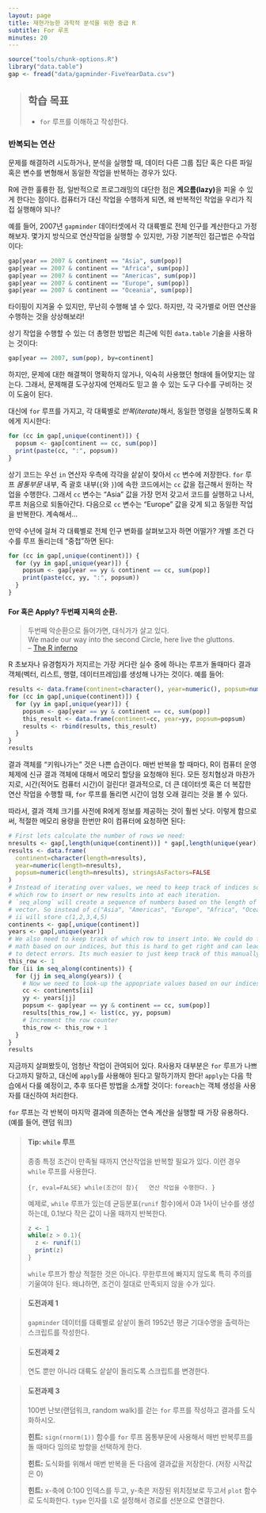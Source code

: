 ```yaml
---
layout: page
title: 재현가능한 과학적 분석을 위한 중급 R 
subtitle: For 루프
minutes: 20
---
```


```r
source("tools/chunk-options.R")
library("data.table")
gap <- fread("data/gapminder-FiveYearData.csv")
```
> ## 학습 목표 {.objectives}
>
> * `for` 루프를 이해하고 작성한다.
>

### 반복되는 연산

문제를 해결하려 시도하거나, 분석을 실행할 때,
데이터 다른 그룹 집단 혹은 다른 파일 혹은 변수를 변형해서 
동일한 작업을 반복하는 경우가 있다.

R에 관한 훌륭한 점, 일반적으로 프로그래밍의 대단한 점은 **게으름(lazy)**을 피울 수 있게 한다는 점이다.
컴퓨터가 대신 작업을 수행하게 되면, 왜 반복적인 작업을 우리가 직접 실행해야 되나?

예를 들어, 2007년 `gapminder` 데이터셋에서 각 대륙별로 전체 인구를 계산한다고 가정해보자. 몇가지 방식으로 연산작업을 실행할 수 있지만, 가장 기본적인 접근법은 수작업이다:


```r
gap[year == 2007 & continent == "Asia", sum(pop)]
gap[year == 2007 & continent == "Africa", sum(pop)]
gap[year == 2007 & continent == "Americas", sum(pop)]
gap[year == 2007 & continent == "Europe", sum(pop)]
gap[year == 2007 & continent == "Oceania", sum(pop)]
```

타이핑이 지겨울 수 있지만, 무난히 수행해 낼 수 있다. 
하지만, 각 국가별로 어떤 연산을 수행하는 것을 상상해보라!

상기 작업을 수행할 수 있는 더 총명한 방법은
최근에 익힌 `data.table` 기술을 사용하는 것이다:


```r
gap[year == 2007, sum(pop), by=continent]
```

하지만, 문제에 대한 해결책이 명확하지 않거나,
익숙히 사용했던 형태에 들어맞지는 않는다.
그래서, 문제해결 도구상자에 언제라도 믿고 쓸 수 있는 도구 다수를 구비하는 것이 도움이 된다. 

대신에 `for` 루프를 가지고, 각 대륙별로 *반복(iterate)*해서, 동일한 명령을 실행하도록 R에게 지시한다:


```r
for (cc in gap[,unique(continent)]) {
  popsum <- gap[continent == cc, sum(pop)]
  print(paste(cc, ":", popsum))
}
```

상기 코드는 우선 `in` 연산자 우측에 각각을 샅샅이 찾아서 `cc` 변수에 저장한다.
`for` 루프 *몸통부문* 내부, 즉 괄호 내부(`{`와 `}`)에 속한 코드에서는 
`cc` 값을 접근해서 원하는 작업을 수행한다.
그래서 `cc` 변수는 "Asia" 값을 가장 먼저 갖고서 코드를 실행하고 나서, 루프 처음으로 되돌아간다.
다음으로 `cc` 변수는 "Europe" 값을 갖게 되고 동일한 작업을 반복한다. 계속해서...

만약 수년에 걸쳐 각 대륙별로 전체 인구 변화를 살펴보고자 하면 어떨가?
개별 조건 다수를 루프 돌리는데 "중첩"하면 된다:

```r
for (cc in gap[,unique(continent)]) {
  for (yy in gap[,unique(year)]) {
    popsum <- gap[year == yy & continent == cc, sum(pop)]
    print(paste(cc, yy, ":", popsum))
  }
}
```

#### For 혹은 Apply? 두번째 지옥의 순환.


> 두번째 악순환으로 들어가면, 대식가가 살고 있다.  
> We made our way into the second Circle, here live the gluttons.  
> -- [The R inferno](http://www.burns-stat.com/pages/Tutor/R_inferno.pdf)

R 초보자나 유경험자가 저지르는 가장 커다란 실수 중에 하나는 
루프가 돌때마다 결과 객체(벡터, 리스트, 행렬, 데이터프레임)를 생성해 나가는 것이다. 예를 들어:

```r
results <- data.frame(continent=character(), year=numeric(), popsum=numeric())
for (cc in gap[,unique(continent)]) {
  for (yy in gap[,unique(year)]) {
    popsum <- gap[year == yy & continent == cc, sum(pop)]
    this_result <- data.frame(continent=cc, year=yy, popsum=popsum)
    results <- rbind(results, this_result)
  }
}
results
```

결과 객체를 "키워나가는" 것은 나쁜 습관이다.
매번 반복을 할 때마다, R이 컴퓨터 운영체제에 신규 결과 객체에 대해서 메모리 할당을 요청해야 된다.
모든 정치협상과 마찬가지로, 시간(적어도 컴퓨터 시간)이 걸린다! 결과적으로, 
더 큰 데이터셋 혹은 더 복잡한 연산 작업을 수행할 때, `for` 루프를 돌리면 시간이 엄청 오래 걸리는 것을 볼 수 있다.

따라서, 결과 객체 크기를 사전에 R에게 정보를 제공하는 것이 훨씬 낫다.
이렇게 함으로써, 적절한 메모리 용량을 한번만 R이 컴퓨터에 요청하면 된다:

```r
# First lets calculate the number of rows we need:
nresults <- gap[,length(unique(continent))] * gap[,length(unique(year))] 
results <- data.frame(
  continent=character(length=nresults), 
  year=numeric(length=nresults), 
  popsum=numeric(length=nresults), stringsAsFactors=FALSE
)
# Instead of iterating over values, we need to keep track of indices so we know
# which row to insert or new results into at each iteration. 
# `seq_along` will create a sequence of numbers based on the length of the 
# vector. So instead of c("Asia", "Americas", "Europe", "Africa", "Oceania"),
# ii will store c(1,2,3,4,5)
continents <- gap[,unique(continent)]
years <- gap[,unique(year)]
# We also need to keep track of which row to insert into. We could do fancy 
# math based on our indices, but this is hard to get right and can lead to hard
# to detect errors. Its much easier to just keep track of this manually. 
this_row <- 1
for (ii in seq_along(continents)) {
  for (jj in seq_along(years)) {
    # Now we need to look-up the appopriate values based on our indices
    cc <- continents[ii]
    yy <- years[jj]
    popsum <- gap[year == yy & continent == cc, sum(pop)]
    results[this_row,] <- list(cc, yy, popsum)
    # Increment the row counter
    this_row <- this_row + 1
  }
}
results
```

지금까지 살펴봤듯이, 엄청난 작업이 관여되어 있다.
R사용자 대부분은 `for` 루프가 나쁘다고까지 말하고, 대신에 `apply`를 사용해야 된다고 말하기까지 한다!
`apply`는 다음 학습에서 다룰 예정이고, 추후 또다른 방법을 소개할 것이다: `foreach`는 객체 생성을 사용자를 
대신하여 처리한다.

`for` 루프는 각 반복이 마지막 결과에 의존하는 연속 계산을 실행할 때 가장 유용하다. (예를 들어, 랜덤 워크)

> #### Tip: `while` 루프 {.callout}
>
> 종종 특정 조건이 만족될 때까지 연산작업을 반복할 필요가 있다.
> 이런 경우 `while` 루프를 사용한다.
> 
> ```{r, eval=FALSE}
> while(조건이 참){
>   연산 작업을 수행한다.
> }
> ```
>
> 예제로, `while` 루프가 있는데 균등분포(`runif` 함수)에서 0과 1사이 난수를 생성하는데, 
> 0.1보다 작은 값이 나올 때까지 반복한다.
> 
> ~~~ {.r}
> z <- 1
> while(z > 0.1){
>   z <- runif(1)
>   print(z)
> }
> ~~~
> 
> `while` 루프가 항상 적절한 것은 아니다.
> 무한루프에 빠지지 않도록 특히 주의를 기울여야 된다. 왜냐하면, 조건이 절대로 만족되지 않을 수가 있다.
>

> #### 도전과제 1 {.challenge}
>
> `gapminder` 데이터를 대륙별로 샅샅이 돌려 1952년 평균 기대수명을 출력하는 스크립트를 작성한다.
>

> #### 도전과제 2 {.challenge}
>
> 연도 뿐만 아니라 대륙도 샅샅이 돌리도록 스크립트를 변경한다.
>

> #### 도전과제 3 {.challenge}
>
> 100번 난보(랜덤워크, random walk)를 걷는 `for` 루프를 작성하고 결과를 도식화하시오.
>
> **힌트:** `sign(rnorm(1))` 함수를 `for` 루프 몸통부문에 사용해서 
> 매번 반복루프를 돌 때마다 임의로 방향을 선택하게 한다.
>
> **힌트:** 도식화를 위해서 매번 반복을 돈 다음에 결과값을 저장한다. (저장 시작값은 0)
>
> **힌트:** x-축에 0:100 인덱스를 두고, y-축은 저장된 위치정보로 두고서 `plot` 함수로 도식화한다.
> `type` 인자를 `l`로 설정해서 경로를 선분으로 연결한다.